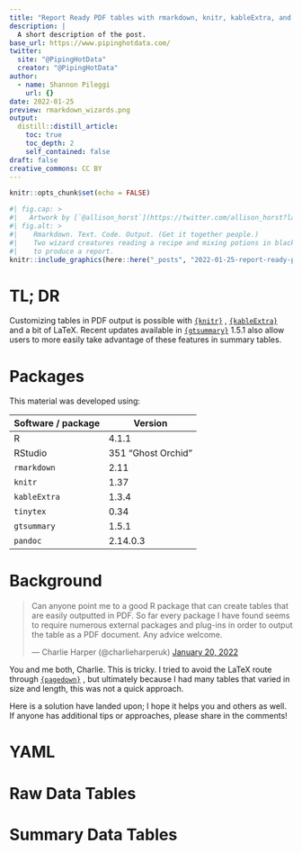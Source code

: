 ```yaml
---
title: "Report Ready PDF tables with rmarkdown, knitr, kableExtra, and LaTex"
description: |
  A short description of the post.
base_url: https://www.pipinghotdata.com/
twitter:
  site: "@PipingHotData"
  creator: "@PipingHotData"
author:
  - name: Shannon Pileggi
    url: {}
date: 2022-01-25
preview: rmarkdown_wizards.png
output:
  distill::distill_article:
    toc: true
    toc_depth: 2
    self_contained: false
draft: false
creative_commons: CC BY
---
```



```r
knitr::opts_chunk$set(echo = FALSE)
```

```r
#| fig.cap: > 
#|   Artwork by [`@allison_horst`](https://twitter.com/allison_horst?lang=en). 
#| fig.alt: > 
#|    Rmarkdown. Text. Code. Output. (Get it together people.)
#|    Two wizard creatures reading a recipe and mixing potions in black cauldrons 
#|    to produce a report.
knitr::include_graphics(here::here("_posts", "2022-01-25-report-ready-pdf-tables-with-rmarkdown-kableextra-and-latex", "rmarkdown_wizards.png"))
```

# TL; DR

Customizing tables in PDF output is possible with [`{knitr}`](https://yihui.org/knitr/){target="_blank"} , [`{kableExtra}`](https://cran.r-project.org/web/packages/kableExtra/vignettes/awesome_table_in_pdf.pdf){target="_blank"} and a
bit of LaTeX. Recent updates available in [`{gtsummary}`](https://www.danieldsjoberg.com/gtsummary/){target="_blank"} 
1.5.1 also allow users to more easily take advantage of these features in summary tables.

# Packages

This material was developed using:

| Software / package  | Version               |
|---------------------|-----------------------|
| R                   | 4.1.1                 |
| RStudio             | 351 "Ghost Orchid"    |
| `rmarkdown`         | 2.11                  |   
| `knitr`             | 1.37                  |
| `kableExtra`        | 1.3.4                 |
| `tinytex`           | 0.34                  |
| `gtsummary`         | 1.5.1                 |
| `pandoc`            | 2.14.0.3              |


# Background

<blockquote class="twitter-tweet"><p lang="en" dir="ltr">Can anyone point me to a good R package that can create tables that are easily outputted in PDF. So far every package I have found seems to require numerous external packages and plug-ins in order to output the table as a PDF document. Any advice welcome.</p>&mdash; Charlie Harper (@charlieharperuk) <a href="https://twitter.com/charlieharperuk/status/1484149123372793859?ref_src=twsrc%5Etfw">January 20, 2022</a></blockquote> <script async src="https://platform.twitter.com/widgets.js" charset="utf-8"></script>

You and me both, Charlie.  This is tricky. I tried to avoid the LaTeX route through
[`{pagedown}`](https://pagedown.rbind.io/){target="_blank"} , but ultimately because I had many tables that varied in size and length, 
this was not a quick approach.

Here is a solution have landed upon; I hope it helps you and others as well. 
If anyone has additional tips or approaches, please share in the comments!

# YAML

# Raw Data Tables

# Summary Data Tables
